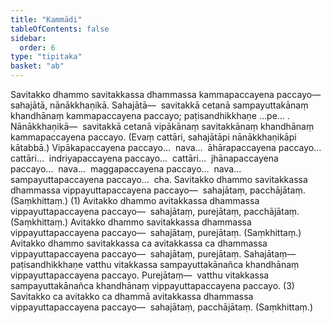 ```yaml
---
title: "Kammādi"
tableOfContents: false
sidebar:
  order: 6
type: "tipitaka"
basket: "ab"
---
```



<DynamicBreadcrumb />

<Division number="130">

<Paragraph number="4357">
Savitakko dhammo savitakkassa dhammassa kammapaccayena paccayo—  sahajātā, nānākkhaṇikā. <Emphasis>Sahajātā</Emphasis>—  savitakkā cetanā sampayuttakānaṃ khandhānaṃ kammapaccayena paccayo; paṭisandhikkhaṇe …pe… . <Emphasis>Nānākkhaṇikā</Emphasis>—  savitakkā cetanā vipākānaṃ savitakkānaṃ khandhānaṃ kammapaccayena paccayo. (Evaṃ cattāri, sahajātāpi nānākkhaṇikāpi kātabbā.)
</Paragraph>

<Paragraph number="4358">
Vipākapaccayena paccayo…  nava…  āhārapaccayena paccayo…  cattāri…  indriyapaccayena paccayo…  cattāri…  jhānapaccayena paccayo…  nava…  maggapaccayena paccayo…  nava…  sampayuttapaccayena paccayo…  cha.
</Paragraph>

</Division>
<Division number="131">

<Paragraph number="4359">
Savitakko dhammo savitakkassa dhammassa vippayuttapaccayena paccayo—  sahajātaṃ, pacchājātaṃ. (Saṃkhittaṃ.) (1)
</Paragraph>

<Paragraph number="4360">
Avitakko dhammo avitakkassa dhammassa vippayuttapaccayena paccayo—  sahajātaṃ, purejātaṃ, pacchājātaṃ. (Saṃkhittaṃ.) Avitakko dhammo savitakkassa dhammassa vippayuttapaccayena paccayo—  sahajātaṃ, purejātaṃ. (Saṃkhittaṃ.) Avitakko dhammo savitakkassa ca avitakkassa ca dhammassa vippayuttapaccayena paccayo—  sahajātaṃ, purejātaṃ. <Emphasis>Sahajātaṃ</Emphasis>—  paṭisandhikkhaṇe vatthu vitakkassa sampayuttakānañca khandhānaṃ vippayuttapaccayena paccayo. <Emphasis>Purejātaṃ</Emphasis>—  vatthu vitakkassa sampayuttakānañca khandhānaṃ vippayuttapaccayena paccayo. (3)
</Paragraph>

<Paragraph number="4361">
Savitakko ca avitakko ca dhammā avitakkassa dhammassa vippayuttapaccayena paccayo—  sahajātaṃ, pacchājātaṃ. (Saṃkhittaṃ.)
</Paragraph>
</Division>
